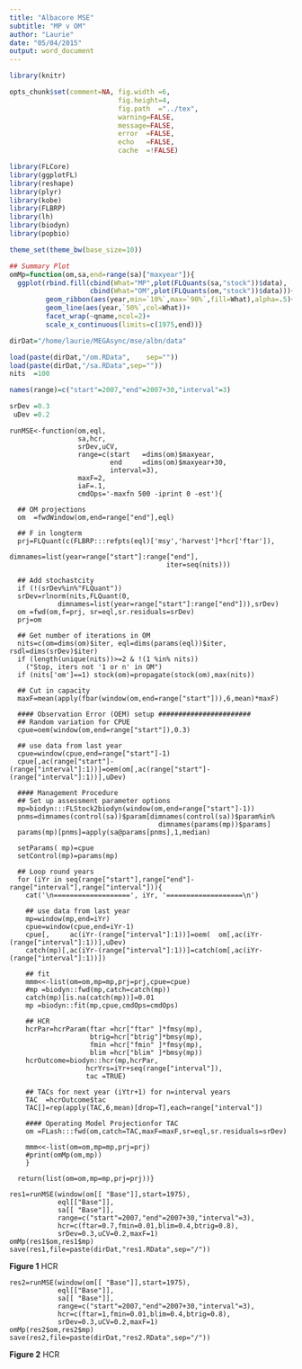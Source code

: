 ```yaml
---
title: "Albacore MSE"
subtitle: "MP v OM"
author: "Laurie"
date: "05/04/2015"
output: word_document
---
```


```r
library(knitr)

opts_chunk$set(comment=NA, fig.width =6, 
                           fig.height=4,
                           fig.path  ="../tex",
                           warning=FALSE, 
                           message=FALSE, 
                           error  =FALSE, 
                           echo   =FALSE,
                           cache  =!FALSE)
```

```r
library(FLCore)
library(ggplotFL)
library(reshape)
library(plyr)
library(kobe)
library(FLBRP)
library(lh)
library(biodyn)
library(popbio)

theme_set(theme_bw(base_size=10))

## Summary Plot
omMp=function(om,sa,end=range(sa)["maxyear"]){
  ggplot(rbind.fill(cbind(What="MP",plot(FLQuants(sa,"stock"))$data),
                    cbind(What="OM",plot(FLQuants(om,"stock"))$data)))+
         geom_ribbon(aes(year,min=`10%`,max=`90%`,fill=What),alpha=.5)+
         geom_line(aes(year,`50%`,col=What))+
         facet_wrap(~qname,ncol=2)+
         scale_x_continuous(limits=c(1975,end))}

dirDat="/home/laurie/MEGAsync/mse/albn/data"

load(paste(dirDat,"/om.RData",    sep=""))
load(paste(dirDat,"/sa.RData",sep=""))
nits  =100

names(range)=c("start"=2007,"end"=2007+30,"interval"=3)  

srDev =0.3
 uDev =0.2        
```

```rrun
runMSE<-function(om,eql,
                 sa,hcr,
                 srDev,uCV,
                 range=c(start   =dims(om)$maxyear,
                         end     =dims(om)$maxyear+30,
                         interval=3),
                 maxF=2,
                 iaF=.1,
                 cmdOps='-maxfn 500 -iprint 0 -est'){
 
  ## OM projections
  om  =fwdWindow(om,end=range["end"],eql)
 
  ## F in longterm
  prj=FLQuant(c(FLBRP:::refpts(eql)['msy','harvest']*hcr['ftar']),
                         dimnames=list(year=range["start"]:range["end"],
                                       iter=seq(nits)))
  
  ## Add stochastcity
  if (!(srDev%in%"FLQuant"))
  srDev=rlnorm(nits,FLQuant(0,
            dimnames=list(year=range["start"]:range["end"])),srDev)
  om =fwd(om,f=prj, sr=eql,sr.residuals=srDev)
  prj=om

  ## Get number of iterations in OM
  nits=c(om=dims(om)$iter, eql=dims(params(eql))$iter, rsdl=dims(srDev)$iter)
  if (length(unique(nits))>=2 & !(1 %in% nits)) 
    ("Stop, iters not '1 or n' in OM")
  if (nits['om']==1) stock(om)=propagate(stock(om),max(nits))

  ## Cut in capacity
  maxF=mean(apply(fbar(window(om,end=range["start"])),6,mean)*maxF)
   
  #### Observation Error (OEM) setup #######################
  ## Random variation for CPUE  
  cpue=oem(window(om,end=range["start"]),0.3)
  
  ## use data from last year
  cpue=window(cpue,end=range["start"]-1)
  cpue[,ac(range["start"]-(range["interval"]:1))]=oem(om[,ac(range["start"]-(range["interval"]:1))],uDev)
    
  #### Management Procedure
  ## Set up assessment parameter options
  mp=biodyn:::FLStock2biodyn(window(om,end=range["start"]-1))
  pnms=dimnames(control(sa))$param[dimnames(control(sa))$param%in%
                                     dimnames(params(mp))$params]
  params(mp)[pnms]=apply(sa@params[pnms],1,median)

  setParams( mp)=cpue 
  setControl(mp)=params(mp)

  ## Loop round years
  for (iYr in seq(range["start"],range["end"]-range["interval"],range["interval"])){
    cat('\n===================', iYr, '===================\n')

    ## use data from last year
    mp=window(mp,end=iYr)
    cpue=window(cpue,end=iYr-1)
    cpue[,     ac(iYr-(range["interval"]:1))]=oem(  om[,ac(iYr-(range["interval"]:1))],uDev)
    catch(mp)[,ac(iYr-(range["interval"]:1))]=catch(om[,ac(iYr-(range["interval"]:1))])        
    
    ## fit
    mmm<<-list(om=om,mp=mp,prj=prj,cpue=cpue)
    #mp =biodyn::fwd(mp,catch=catch(mp))
    catch(mp)[is.na(catch(mp))]=0.01
    mp =biodyn::fit(mp,cpue,cmdOps=cmdOps)
        
    ## HCR
    hcrPar=hcrParam(ftar =hcr["ftar" ]*fmsy(mp),
                    btrig=hcr["btrig"]*bmsy(mp),
                    fmin =hcr["fmin" ]*fmsy(mp), 
                    blim =hcr["blim" ]*bmsy(mp))
    hcrOutcome=biodyn::hcr(mp,hcrPar,
                   hcrYrs=iYr+seq(range["interval"]),
                   tac =TRUE)
            
    ## TACs for next year (iYtr+1) for n=interval years
    TAC  =hcrOutcome$tac
    TAC[]=rep(apply(TAC,6,mean)[drop=T],each=range["interval"])
    
    #### Operating Model Projectionfor TAC
    om =FLash:::fwd(om,catch=TAC,maxF=maxF,sr=eql,sr.residuals=srDev)  
    
    mmm<<-list(om=om,mp=mp,prj=prj)
    #print(omMp(om,mp))
    }
  
  return(list(om=om,mp=mp,prj=prj))}
```


```rrun
res1=runMSE(window(om[[ "Base"]],start=1975),
            eql[["Base"]],
            sa[[ "Base"]],
            range=c("start"=2007,"end"=2007+30,"interval"=3),
            hcr=c(ftar=0.7,fmin=0.01,blim=0.4,btrig=0.8),
            srDev=0.3,uCV=0.2,maxF=1)
omMp(res1$om,res1$mp)    
save(res1,file=paste(dirDat,"res1.RData",sep="/"))
```

**Figure 1** HCR

```rrun
res2=runMSE(window(om[[ "Base"]],start=1975),
            eql[["Base"]],
            sa[[ "Base"]],
            range=c("start"=2007,"end"=2007+30,"interval"=3),
            hcr=c(ftar=1,fmin=0.01,blim=0.4,btrig=0.8),
            srDev=0.3,uCV=0.2,maxF=1)
omMp(res2$om,res2$mp)    
save(res2,file=paste(dirDat,"res2.RData",sep="/"))
```

**Figure 2** HCR

